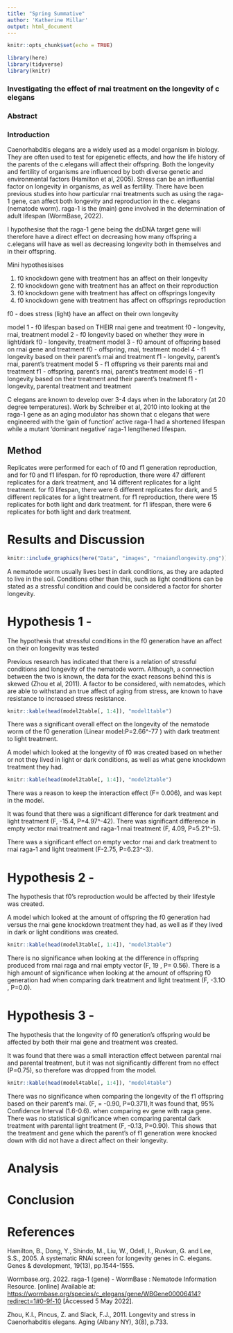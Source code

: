 ```yaml
---
title: "Spring Summative"
author: 'Katherine Millar' 
output: html_document
---
```


```r
knitr::opts_chunk$set(echo = TRUE)
```

```r
library(here)
library(tidyverse)
library(knitr)
```
### Investigating the effect of rnai treatment on the longevity of c elegans 

### Abstract 

### Introduction
 
Caenorhabditis elegans are a widely used as a model organism in biology. They are often used to test for epigenetic effects, and how the life history of the parents of the c.elegans will affect their offspring. Both the longevity and fertility of organisms are influenced by both diverse genetic and environmental factors (Hamilton et al, 2005). 
Stress can be an influential factor on longevity in organisms, as well as fertility. There have been previous studies into how particular rnai treatments such as using the raga-1 gene, can affect both longevity and reproduction in the c. elegans  (nematode worm). 
raga-1 is the (main) gene involved in the determination of adult lifespan  (WormBase, 2022).  


 
I hypothesise that the raga-1 gene being the dsDNA target gene will therefore have a direct effect on decreasing how many offspring a c.elegans will have as well as decreasing longevity both in themselves and in their offspring. 

Mini hypothesisises 

1. f0 knockdown gene with treatment has an affect on their longevity 
2. f0 knockdown gene with treatment has an affect on their reproduction
3. f0 knockdown gene with treatment has affect on offsprings longevity 
4. f0 knockdown gene with treatment has affect on offsprings reproduction 

f0 - does stress (light) have an affect on their own longevity 

 model 1 - f0 lifespan based on THEIR rnai gene and treatment 
f0 - longevity, rnai, treatment 
 model 2 - f0 longevity based on whether they were in light/dark
f0 - longevity, treatment
 model 3 - f0 amount of offspring based on rnai gene and treatment 
f0 - offspring, rnai, treatment
 model 4 - f1 longevity based on their parent's rnai and treatment
f1 - longevity, parent's rnai, parent's treatment
 model 5 - f1 offspring vs their parents rnai and treatment 
f1 - offspring, parent's rnai, parent's treatment
 model 6 - f1 longevity based on their treatment and their parent's treatment 
f1 - longevity, parental treatment and treatment  






C elegans are known to develop over 3-4 days when in the laboratory (at 20 degree temperatures). 
Work by Schreiber et al, 2010 into looking at the raga-1 gene as an aging modulator has shown that c elegans that were engineered with  the ‘gain of function’ active raga-1 had a shortened lifespan while a mutant ‘dominant negative’ raga-1 lengthened lifespan. 


## Method

Replicates were performed for each of f0 and f1 generation reproduction, and for f0 and f1 lifespan. 
for f0 reproduction, there were 47 different replicates for a dark treatment, and 14 different replicates for a light treatment. 
for f0 lifespan, there were 6 different replicates for dark, and 5 different replicates for a light treatment. 
for f1 reproduction, there were 15 replicates for both light and dark treatment. 
for f1 lifespan, there were 6 replicates for both light and dark treatment. 

# Results and Discussion
```r
knitr::include_graphics(here("Data", "images", "rnaiandlongevity.png"))
```

A nematode worm usually lives best in dark conditions, as they are adapted to live in the soil. Conditions other than this, such as light conditions can be stated as a stressful condition and could be considered a factor for shorter longevity. 

# Hypothesis 1 - 

The hypothesis that stressful conditions in the f0 generation have an affect on their on longevity was tested

Previous research has indicated that there is a relation of stressful conditions and longevity of the nematode worm. Although, a connection between the two is known, the data for the exact reasons behind this is skewed (Zhou et al, 2011).
A factor to be considered, with nematodes, which are able to withstand an true affect of aging from stress, are known to have resistance to increased stress resistance. 

```r
knitr::kable(head(model2table[, 1:4]), "model1table")
```

There was a significant overall effect on the longevity of the nematode worm of the f0 generation (Linear model:P=2.66^-77 ) with dark treatment to light treatment. 


A model which looked at the longevity of f0 was created based on whether or not they lived in light or dark conditions, as well as what gene knockdown treatment they had.


```r
knitr::kable(head(model2table[, 1:4]), "model2table")
```

There was a reason to keep the interaction effect (F= 0.006), and was kept in the model. 

It was found that there was a significant difference for dark treatment and light treatment  (F, -15.4, P=4.97^-42). 
There was significant difference in empty vector rnai treatment and raga-1 rnai treatment (F, 4.09, P=5.21^-5).

There was a significant effect on empty vector rnai and dark treatment to rnai raga-1 and light treatment (F-2.75, P=6.23^-3). 

# Hypothesis 2 - 
The hypothesis that f0's reproduction would be affected by their lifestyle was created. 


A model which looked at the amount of offspring the f0 generation had versus the rnai gene knockdown treatment they had, as well as if they lived in dark or light conditions was created. 
```r
knitr::kable(head(model3table[, 1:4]), "model3table")
```

There is no significance when looking at the difference in offspring produced from rnai raga and rnai empty vector (F, 19 ,  P= 0.56). There is a high amount of significance when looking at the amount of offspring f0 generation had when comparing dark treatment and light treatment (F, -3.1O , P=0.0). 


# Hypothesis 3 - 
The hypothesis that the longevity of f0 generation's offspring would be affected by both their rnai gene and treatment was created. 

It was found that there was a small interaction effect between parental rnai and parental treatment, but it was not significantly different from no effect (P=0.75), so therefore was dropped from the model. 

```r
knitr::kable(head(model4table[, 1:4]), "model4table")
```
 
There was no significance when comparing the longevity of the f1 offspring based on their parent's rnai.        (F, = -0.90, P=0.371),It was found that, 95% Confidence Interval (1.6-0.6). when comparing ev gene with raga gene. There was no statistical significance when comparing parental dark treatment with parental light treatment (F, -0.13, P=0.90). This shows that the treatment and gene which the parent's of f1 generation were knocked down with did not have a direct affect on their longevity. 






# Analysis 

# Conclusion 

# References 

Hamilton, B., Dong, Y., Shindo, M., Liu, W., Odell, I., Ruvkun, G. and Lee, S.S., 2005. A systematic RNAi screen for longevity genes in C. elegans. Genes & development, 19(13), pp.1544-1555.

Wormbase.org. 2022. raga-1 (gene) - WormBase : Nematode Information Resource. [online] Available at: <https://wormbase.org/species/c_elegans/gene/WBGene00006414?redirect=1#0-9f-10> [Accessed 5 May 2022].

Zhou, K.I., Pincus, Z. and Slack, F.J., 2011. Longevity and stress in Caenorhabditis elegans. Aging (Albany NY), 3(8), p.733.


```r

```

